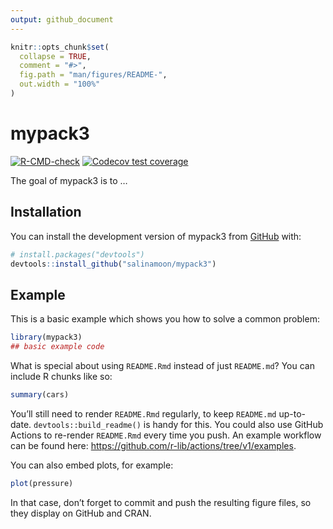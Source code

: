 ```yaml
---
output: github_document
---
```


<!-- README.md is generated from README.Rmd. Please edit that file -->

```r
knitr::opts_chunk$set(
  collapse = TRUE,
  comment = "#>",
  fig.path = "man/figures/README-",
  out.width = "100%"
)
```

# mypack3

<!-- badges: start -->
[![R-CMD-check](https://github.com/salinamoon/mypack3/actions/workflows/R-CMD-check.yaml/badge.svg)](https://github.com/salinamoon/mypack3/actions/workflows/R-CMD-check.yaml)
[![Codecov test coverage](https://codecov.io/gh/salinamoon/mypack3/branch/main/graph/badge.svg)](https://app.codecov.io/gh/salinamoon/mypack3?branch=main)
<!-- badges: end -->

The goal of mypack3 is to ...

## Installation

You can install the development version of mypack3 from [GitHub](https://github.com/) with:

``` r
# install.packages("devtools")
devtools::install_github("salinamoon/mypack3")
```

## Example

This is a basic example which shows you how to solve a common problem:

```r
library(mypack3)
## basic example code
```

What is special about using `README.Rmd` instead of just `README.md`? You can include R chunks like so:

```r
summary(cars)
```

You'll still need to render `README.Rmd` regularly, to keep `README.md` up-to-date. `devtools::build_readme()` is handy for this. You could also use GitHub Actions to re-render `README.Rmd` every time you push. An example workflow can be found here: <https://github.com/r-lib/actions/tree/v1/examples>.

You can also embed plots, for example:

```r
plot(pressure)
```

In that case, don't forget to commit and push the resulting figure files, so they display on GitHub and CRAN.
